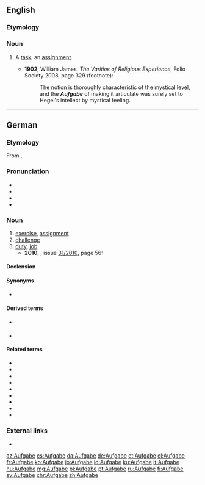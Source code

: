 ==English==

===Etymology===
{{borrowing|de|Aufgabe|lang=en}}

===Noun===
{{en-noun|s|Aufgaben}}

# {{context|psychology|lang=en}} A [[task]], an [[assignment]].
#* '''1902''', William James, ''The Varities of Religious Experience'', Folio Society 2008, page 329 (footnote):
#*: The notion is thoroughly characteristic of the mystical level, and the '''''Aufgabe''''' of making it articulate was surely set to Hegel's intellect by mystical feeling.

----

==German==
{{wikipedia|lang=de}}

===Etymology===
From {{etyl|gmh|de}} {{term|ūfgābe|lang=gmh}}.

===Pronunciation===
* {{IPA|[ˈʔaʊ̯fɡaːbə]|lang=de}}
* {{audio|De-at-Aufgabe.ogg|Audio (Austria)|lang=de}}
* {{audio|De-Aufgabe.ogg|Audio|lang=de}}
* {{hyphenation|Auf|ga|be|lang=de}}

===Noun===
{{de-noun|f||Aufgaben}}

# [[exercise]], [[assignment]]
# [[challenge]]
# [[duty]], [[job]]
#* '''2010''', ''{{w|Der Spiegel}}'', issue [http://www.spiegel.de/spiegel/print/index-2010-31.html 31/2010], page 56:
#*: {{usex|Die '''Aufgabe''' eines Verteidigers besteht darin, für seine Mandanten mit allen Mitteln des Rechtsstaats zu kämpfen.|The duty of a defense lawyer consists of fighting for his clients with all constitutional means.|lang=de}}

====Declension====
{{de-decl-noun-f|n}}

====Synonyms====
* {{sense|duty, job}} {{l|de|Auftrag}} {{g|m}}

====Derived terms====
* {{l|de|Lebensaufgabe}} {{g|f}}
* {{l|de|Hausaufgabe}} {{g|f}}

====Related terms====
* {{l|de|aufgeben}}
* {{l|de|Abgabe}}
* {{l|de|Angabe}}
* {{l|de|Beigabe}}
* {{l|de|Mitgabe}}
* {{l|de|Übergabe}}
* {{l|de|Vergabe}}
* {{l|de|Vorgabe}}
* {{l|de|Zurückgabe}}

===External links===
* {{R:Duden}}

[[az:Aufgabe]]
[[cs:Aufgabe]]
[[da:Aufgabe]]
[[de:Aufgabe]]
[[et:Aufgabe]]
[[el:Aufgabe]]
[[fr:Aufgabe]]
[[ko:Aufgabe]]
[[io:Aufgabe]]
[[id:Aufgabe]]
[[ku:Aufgabe]]
[[lt:Aufgabe]]
[[hu:Aufgabe]]
[[mg:Aufgabe]]
[[pl:Aufgabe]]
[[pt:Aufgabe]]
[[ru:Aufgabe]]
[[fi:Aufgabe]]
[[sv:Aufgabe]]
[[chr:Aufgabe]]
[[zh:Aufgabe]]